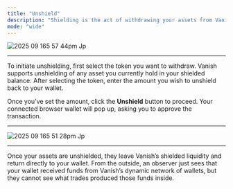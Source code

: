 ```yaml
---
title: "Unshield"
description: "Shielding is the act of withdrawing your assets from Vanish’s shielded pool. "
mode: "wide"
---
```


![2025 09 165 57 44pm Jp](/images/2025-09-165.57.44pm.jpg)

---

To initiate unshielding, first select the token you want to withdraw. Vanish supports unshielding of any asset you currently hold in your shielded balance. After selecting the token, enter the amount you wish to unshield back to your wallet.

Once you’ve set the amount, click the **Unshield** button to proceed. Your connected browser wallet will pop up, asking you to approve the transaction.

---

![2025 09 165 51 28pm Jp](/images/2025-09-165.51.28pm.jpg)

---

Once your assets are unshielded, they leave Vanish’s shielded liquidity and return directly to your wallet. From the outside, an observer just sees that your wallet received funds from Vanish’s dynamic network of wallets, but they cannot see what trades produced those funds inside.